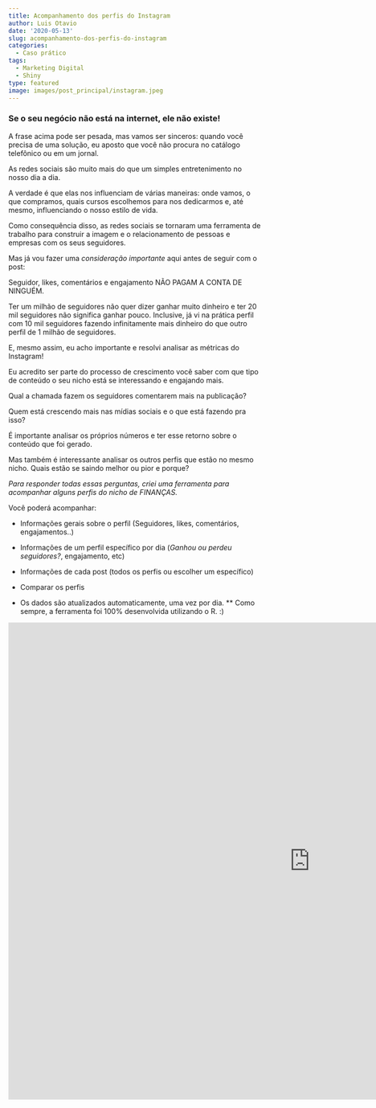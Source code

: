 ```yaml
---
title: Acompanhamento dos perfis do Instagram
author: Luis Otavio
date: '2020-05-13'
slug: acompanhamento-dos-perfis-do-instagram
categories:
  - Caso prático
tags:
  - Marketing Digital
  - Shiny
type: featured
image: images/post_principal/instagram.jpeg
---
```


### Se o seu negócio não está na internet, ele não existe!

A frase acima pode ser pesada, mas vamos ser sinceros: quando você precisa de uma solução, eu aposto que você não procura no catálogo telefônico ou em um jornal.


As redes sociais são muito mais do que um simples entretenimento no nosso dia a dia. 


A verdade é que elas nos influenciam de várias maneiras: onde vamos, o que compramos, quais cursos escolhemos para nos dedicarmos e, até mesmo, influenciando o nosso estilo de vida. 


Como consequência disso, as redes sociais se tornaram uma ferramenta de trabalho para construir a imagem e o relacionamento de pessoas e empresas com os seus seguidores. 


Mas já vou fazer uma *consideração importante* aqui antes de seguir com o post:


Seguidor, likes, comentários e engajamento NÃO PAGAM A CONTA DE NINGUÉM. 


Ter um milhão de seguidores não quer dizer ganhar muito dinheiro e ter 20 mil seguidores não significa ganhar pouco. Inclusive, já vi na prática perfil com 10 mil seguidores fazendo infinitamente mais dinheiro do que outro perfil de 1 milhão de seguidores.


E, mesmo assim, eu acho importante e resolvi analisar as métricas do Instagram!


Eu acredito ser parte do processo de crescimento você saber com que tipo de conteúdo o seu nicho está se interessando e engajando mais. 


Qual a chamada fazem os seguidores comentarem mais na publicação?


Quem está crescendo mais nas mídias sociais e o que está fazendo pra isso?


É importante analisar os próprios números e ter esse retorno sobre o conteúdo que foi gerado. 


Mas também é interessante analisar os outros perfis que estão no mesmo nicho. Quais estão se saindo melhor ou pior e porque?


*Para responder todas essas perguntas, criei uma ferramenta para acompanhar alguns perfis do nicho de FINANÇAS.*

Você poderá acompanhar:

- Informações gerais sobre o perfil (Seguidores, likes, comentários, engajamentos..)
- Informações de um perfil específico por dia (*Ganhou ou perdeu seguidores?*, engajamento, etc)
- Informações de cada post (todos os perfis ou escolher um específico)
- Comparar os perfis

* Os dados são atualizados automaticamente, uma vez por dia.
** Como sempre, a ferramenta foi 100% desenvolvida utilizando o R. :)

<iframe src="https://luisotavio.info/shiny/instagram/" width=1200 height=950 frameborder=0"></iframe>
